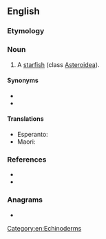 {{also|seastar|sea-star}}
==English==
{{rfi|en}}

===Etymology===
{{compound|en|sea|star}}

===Noun===
{{en-noun}}

# A [[starfish]] (class [[Asteroidea]]).

====Synonyms====
* {{l|en|starfish}}
* {{l|en|asteroid}}

====Translations====
{{trans-top|starfish}}
* Esperanto: {{t|eo|marstelo}}
* Maori: {{t|mi|pekapeka}}
{{trans-mid}}
{{trans-bottom}}

===References===
* {{R:OneLook}}
* {{pedia}}

===Anagrams===
* {{anagrams|en|a=aaersst|Ae stars|sea rats|searats|tessara-}}

[[Category:en:Echinoderms]]